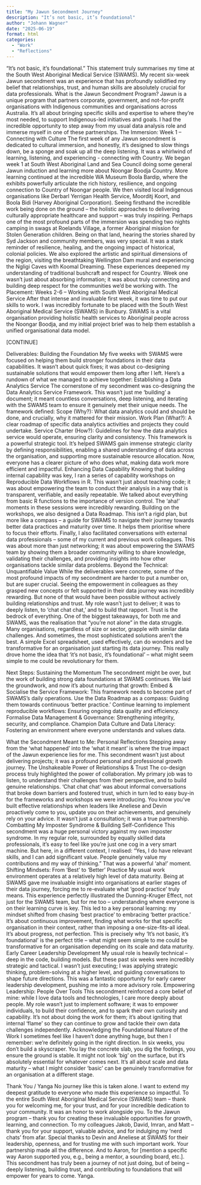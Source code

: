 ```yaml
---
title: "My Jawun Secondment Journey"
description: "It’s not basic, it’s foundational"
author: "Johann Wagner"
date: "2025-06-19"
format: html
categories:
  - "Work"
  - "Reflections"
---
```


"It’s not basic, it’s foundational." This statement truly summarises my time at the South West Aboriginal Medical Service (SWAMS). My recent six-week Jawun secondment was an experience that has profoundly solidified my belief that relationships, trust, and human skills are absolutely crucial for data professionals.
What is the Jawun Secondment Program?
Jawun is a unique program that partners corporate, government, and not-for-profit organisations with Indigenous communities and organisations across Australia. It’s all about bringing specific skills and expertise to where they’re most needed, to support Indigenous-led initiatives and goals. I had the incredible opportunity to step away from my usual data analysis role and immerse myself in one of these partnerships.
The Immersion: Week 1 – Connecting with Culture
The first week of any Jawun secondment is dedicated to cultural immersion, and honestly, it’s designed to slow things down, be a sponge and soak up all the deep listening. It was a whirlwind of learning, listening, and experiencing - connecting with Country.
We began week 1 at South West Aboriginal Land and Sea Council doing some general Jawun induction and learning more about Noongar Boodja Country. More learning continued at the incredible WA Museum Boola Bardip, where the exhibits powerfully articulate the rich history, resilience, and ongoing connection to Country of Noongar people.
We then visited local Indigenous organisations like Derbarl Yerrigan Health Service, Moorditj Koort, and Boola Bidi (Harvey Aboriginal Corporation). Seeing firsthand the incredible work being done on the ground – the holistic approaches to delivering culturally appropriate healthcare and support – was truly inspiring.
Perhaps one of the most profound parts of the immersion was spending two nights camping in swags at Roelands Village, a former Aboriginal mission for Stolen Generation children. Being on that land, hearing the stories shared by Syd Jackson and community members, was very special. It was a stark reminder of resilience, healing, and the ongoing impact of historical, colonial policies.
We also explored the artistic and spiritual dimensions of the region, visiting the breathtaking Wellington Dam mural and experiencing the Ngligi Caves with Koomal Dreaming. These experiences deepened my understanding of traditional bushcraft and respect for Country. Week one wasn't just about absorbing information; it was about truly connecting and building deep respect for the communities we'd be working with.
The Placement: Weeks 2-6 – Working with South West Aboriginal Medical Service
After that intense and invaluable first week, it was time to put our skills to work. I was incredibly fortunate to be placed with the South West Aboriginal Medical Service (SWAMS) in Bunbury. SWAMS is a vital organisation providing holistic health services to Aboriginal people across the Noongar Boodja, and my initial project brief was to help them establish a unified organisational data model.

[CONTINUE]

Deliverables: Building the Foundation
My five weeks with SWAMS were focused on helping them build stronger foundations in their data capabilities. It wasn't about quick fixes; it was about co-designing sustainable solutions that would empower them long after I left. Here’s a rundown of what we managed to achieve together:
Establishing a Data Analytics Service
The cornerstone of my secondment was co-designing the Data Analytics Service Framework. This wasn't just me 'building' a document; it meant countless conversations, deep listening, and iterating with the SWAMS team to ensure it genuinely met their unique needs. The framework defined:
Scope (Why?): What data analytics could and should be done, and crucially, why it mattered for their mission.
Work Plan (What?): A clear roadmap of specific data analytics activities and projects they could undertake.
Service Charter (How?): Guidelines for how the data analytics service would operate, ensuring clarity and consistency.
This framework is a powerful strategic tool. It's helped SWAMS gain immense strategic clarity by defining responsibilities, enabling a shared understanding of data across the organisation, and supporting more sustainable resource allocation. Now, everyone has a clearer picture of who does what, making data work more efficient and impactful.
Enhancing Data Capability
Knowing that building internal capability was key, I ran a series of capability workshops on Reproducible Data Workflows in R. This wasn't just about teaching code; it was about empowering the team to conduct their analysis in a way that is transparent, verifiable, and easily repeatable. We talked about everything from basic R functions to the importance of version control. The 'aha!' moments in these sessions were incredibly rewarding.
Building on the workshops, we also designed a Data Roadmap. This isn't a rigid plan, but more like a compass – a guide for SWAMS to navigate their journey towards better data practices and maturity over time. It helps them prioritise where to focus their efforts.
Finally, I also facilitated conversations with external data professionals – some of my current and previous work colleagues. This was about more than just networking; it was about empowering the SWAMS team by showing them a broader community willing to share knowledge, validating their challenges, and providing insights into how other organisations tackle similar data problems.
Beyond the Technical: Unquantifiable Value
While the deliverables were concrete, some of the most profound impacts of my secondment are harder to put a number on, but are super crucial.
Seeing the empowerment in colleagues as they grasped new concepts or felt supported in their data journey was incredibly rewarding. But none of that would have been possible without actively building relationships and trust. My role wasn't just to deliver; it was to deeply listen, to 'chat chat chat,' and to build that rapport. Trust is the bedrock of everything.
One of the biggest takeaways, for both me and SWAMS, was the realisation that "you’re not alone" in the data struggle. Many organisations, regardless of size or sector, grapple with similar data challenges. And sometimes, the most sophisticated solutions aren't the best. A simple Excel spreadsheet, used effectively, can do wonders and be transformative for an organisation just starting its data journey. This really drove home the idea that 'it’s not basic, it’s foundational' – what might seem simple to me could be revolutionary for them.

Next Steps: Sustaining the Momentum
The secondment might be over, but the work of building strong data foundations at SWAMS continues. We laid the groundwork, and now it’s about nurturing that growth:
Embed & Socialise the Service Framework: This framework needs to become part of SWAMS's daily operations.
Use the Data Roadmap as a compass: Guiding them towards continuous 'better practice.'
Continue learning to implement reproducible workflows: Ensuring ongoing data quality and efficiency.
Formalise Data Management & Governance: Strengthening integrity, security, and compliance.
Champion Data Culture and Data Literacy: Fostering an environment where everyone understands and values data.

What the Secondment Meant to Me: Personal Reflections
Stepping away from the 'what happened' into the 'what it meant' is where the true impact of the Jawun experience lies for me. This secondment wasn't just about delivering projects; it was a profound personal and professional growth journey.
The Unshakeable Power of Relationships & Trust
The co-design process truly highlighted the power of collaboration. My primary job was to listen, to understand their challenges from their perspective, and to build genuine relationships. 'Chat chat chat' was about informal conversations that broke down barriers and fostered trust, which in turn led to easy buy-in for the frameworks and workshops we were introducing. You know you've built effective relationships when leaders like Aneliese and Devin proactively come to you, update you on their achievements, and genuinely rely on your advice. It wasn't just a consultation; it was a true partnership.
Combatting My Imposter Syndrome & Building Self-Confidence
This secondment was a huge personal victory against my own imposter syndrome. In my regular role, surrounded by equally skilled data professionals, it’s easy to feel like you’re just one cog in a very smart machine. But here, in a different context, I realised: "Yes, I do have relevant skills, and I can add significant value. People genuinely value my contributions and my way of thinking." That was a powerful 'aha!' moment.
Shifting Mindsets: From 'Best' to 'Better' Practice
My usual work environment operates at a relatively high level of data maturity. Being at SWAMS gave me invaluable insight into organisations at earlier stages of their data journey, forcing me to re-evaluate what 'good practice' truly means. This experience perfectly illustrated the Dunning-Kruger Effect, not just for the SWAMS team, but for me too – understanding where everyone is on their learning curve is key.
This led to a key personal learning: my mindset shifted from chasing 'best practice' to embracing 'better practice.' It’s about continuous improvement, finding what works for that specific organisation in their context, rather than imposing a one-size-fits-all ideal. It's about progress, not perfection. This is precisely why 'It’s not basic, it’s foundational' is the perfect title – what might seem simple to me could be transformative for an organisation depending on its scale and data maturity.
Early Career Leadership Development
My usual role is heavily technical – deep in the code, building models. But these past six weeks were incredibly strategic and tactical. I wasn't just executing; I was applying strategic thinking, problem-solving at a higher level, and guiding conversations to shape future directions. This was a fantastic opportunity for early career leadership development, pushing me into a more advisory role.
Empowering Leadership: People Over Tools
This secondment reinforced a core belief of mine: while I love data tools and technologies, I care more deeply about people. My role wasn't just to implement software; it was to empower individuals, to build their confidence, and to spark their own curiosity and capability. It’s not about doing the work for them; it’s about igniting that internal 'flame' so they can continue to grow and tackle their own data challenges independently.
Acknowledging the Foundational Nature of the Work
I sometimes feel like I haven't done anything huge, but then I remember: we’re definitely going in the right direction. In six weeks, you don't build a skyscraper. You lay the concrete slab, you dig the footings, you ensure the ground is stable. It might not look 'big' on the surface, but it's absolutely essential for whatever comes next. It’s all about scale and data maturity – what I might consider 'basic' can be genuinely transformative for an organisation at a different stage.

Thank You / Yanga
No journey like this is taken alone. I want to extend my deepest gratitude to everyone who made this experience so impactful.
To the entire South West Aboriginal Medical Service (SWAMS) team – thank you for welcoming me, for your trust, and for your incredible dedication to your community. It was an honor to work alongside you.
To the Jawun program – thank you for creating these invaluable opportunities for growth, learning, and connection.
To my colleagues Jakob, David, Imran, and Matt – thank you for your support, valuable advice, and for indulging my 'nerd chats' from afar.
Special thanks to Devin and Aneliese at SWAMS for their leadership, openness, and for trusting me with such important work. Your partnership made all the difference.
And to Aaron, for [mention a specific way Aaron supported you, e.g., being a mentor, a sounding board, etc.].
This secondment has truly been a journey of not just doing, but of being – deeply listening, building trust, and contributing to foundations that will empower for years to come.
Yanga.
